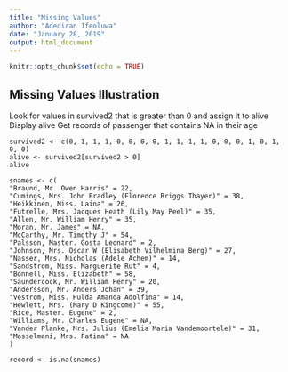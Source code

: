```yaml
---
title: "Missing Values"
author: "Adediran Ifeoluwa"
date: "January 28, 2019"
output: html_document
---
```


```r
knitr::opts_chunk$set(echo = TRUE)
```

## Missing Values Illustration

Look for values in survived2 that is greater than 0 and assign it to alive
Display alive
Get records of passenger that contains NA in their age

``` 
survived2 <- c(0, 1, 1, 1, 0, 0, 0, 0, 1, 1, 1, 1, 0, 0, 0, 1, 0, 1, 0, 0)
alive <- survived2[survived2 > 0]
alive

snames <- c(
"Braund, Mr. Owen Harris" = 22,
"Cumings, Mrs. John Bradley (Florence Briggs Thayer)" = 38,
"Heikkinen, Miss. Laina" = 26,
"Futrelle, Mrs. Jacques Heath (Lily May Peel)" = 35,
"Allen, Mr. William Henry" = 35,
"Moran, Mr. James" = NA,
"McCarthy, Mr. Timothy J" = 54,
"Palsson, Master. Gosta Leonard" = 2,
"Johnson, Mrs. Oscar W (Elisabeth Vilhelmina Berg)" = 27,
"Nasser, Mrs. Nicholas (Adele Achem)" = 14,
"Sandstrom, Miss. Marguerite Rut" = 4,
"Bonnell, Miss. Elizabeth" = 58,
"Saundercock, Mr. William Henry" = 20,
"Andersson, Mr. Anders Johan" = 39,
"Vestrom, Miss. Hulda Amanda Adolfina" = 14,
"Hewlett, Mrs. (Mary D Kingcome)" = 55,
"Rice, Master. Eugene" = 2,
"Williams, Mr. Charles Eugene" = NA,
"Vander Planke, Mrs. Julius (Emelia Maria Vandemoortele)" = 31,
"Masselmani, Mrs. Fatima" = NA
)

record <- is.na(snames)
``` 
